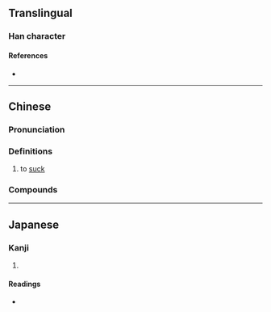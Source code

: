 {{character info}}
==Translingual==

===Han character===
{{Han char|rn=30|rad=口|as=10|sn=13|four=67020|canj=RTUB|ids=⿰口朔}}

====References====
* {{Han ref|kx=0202.200|dkj=04064|dj=0425.010|hdz=10671.010|uh=55CD|ud=21965|bh=DCDE|bd=56542}}

----

==Chinese==
{{zh-forms|alt=欶-Min Nan,噪-Min Nan}}

===Pronunciation===
{{zh-pron
|m=嗍
|c=sok3
|ca=LL-Q9186-Justinrleung-嗍.wav
|mn=xm,qz,tp,kh,tn,tc,hc,lk,sx,yl,km,mg:suh/zz,tp,kh,tn,lk,yl,pn:soh
|mn-t=suh4
|w=4soq
|cat=v
}}

===Definitions===
{{zh-hanzi}}

# {{lb|zh|literary|or|dialectal}} to [[suck]]

===Compounds===
{{zh-der|嗍管|嗍薰}}

----

==Japanese==

===Kanji===
{{ja-kanji|grade=|rs=口10}}

# {{rfdef|ja|sort=口10}}

====Readings====
* {{ja-readings|on=[[さく]] (saku)|kun=[[すふ]] (sufu)}}
